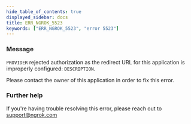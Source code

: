 ```yaml
---
hide_table_of_contents: true
displayed_sidebar: docs
title: ERR_NGROK_5523
keywords: ["ERR_NGROK_5523", "error 5523"]
---
```


### Message

`PROVIDER` rejected authorization as the redirect URL for this application is improperly configured: `DESCRIPTION`.

Please contact the owner of this application in order to fix this error.

### Further help

If you're having trouble resolving this error, please reach out to [support@ngrok.com](mailto:support@ngrok.com?subject=Help%20with%20ERR_NGROK_5523)
